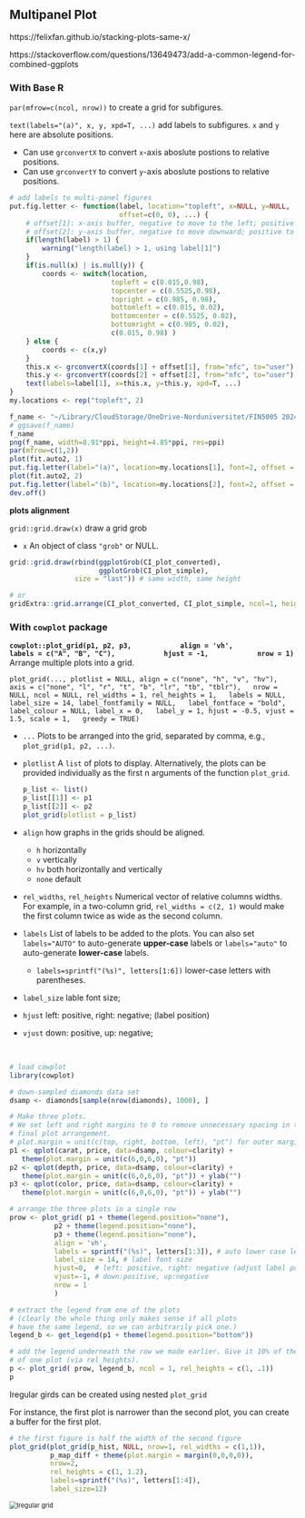 ## Multipanel Plot

https://felixfan.github.io/stacking-plots-same-x/

https://stackoverflow.com/questions/13649473/add-a-common-legend-for-combined-ggplots



### With Base R

`par(mfrow=c(ncol, nrow))`  to create a grid for subfigures.

`text(labels="(a)", x, y, xpd=T, ...)`  add labels to subfigures. `x` and `y` here are absolute positions. 

- Can use `grconvertX` to convert `x`-axis aboslute postions to relative positions.
- Can use `grconvertY` to convert `y`-axis aboslute postions to relative positions.

```r
# add labels to multi-panel figures
put.fig.letter <- function(label, location="topleft", x=NULL, y=NULL, 
                           offset=c(0, 0), ...) {
    # offset[1]: x-axis buffer, negative to move to the left; positive to move to the right
    # offset[2]: y-axis buffer, negative to move downward; positive to move upward
    if(length(label) > 1) {
        warning("length(label) > 1, using label[1]")
    }
    if(is.null(x) | is.null(y)) {
        coords <- switch(location,
                         topleft = c(0.015,0.98),
                         topcenter = c(0.5525,0.98),
                         topright = c(0.985, 0.98),
                         bottomleft = c(0.015, 0.02), 
                         bottomcenter = c(0.5525, 0.02), 
                         bottomright = c(0.985, 0.02),
                         c(0.015, 0.98) )
    } else {
        coords <- c(x,y)
    }
    this.x <- grconvertX(coords[1] + offset[1], from="nfc", to="user")
    this.y <- grconvertY(coords[2] + offset[2], from="nfc", to="user")
    text(labels=label[1], x=this.x, y=this.y, xpd=T, ...)
}
my.locations <- rep("topleft", 2)

f_name <- "~/Library/CloudStorage/OneDrive-Norduniversitet/FIN5005 2024Fall/OLS lab/images/diagnostic_plot3.png"
# ggsave(f_name)
f_name
png(f_name, width=8.91*ppi, height=4.85*ppi, res=ppi)
par(mfrow=c(1,2))
plot(fit.auto2, 1)
put.fig.letter(label="(a)", location=my.locations[1], font=2, offset = c(0.1, -0.1))
plot(fit.auto2, 2)
put.fig.letter(label="(b)", location=my.locations[2], font=2, offset = c(0.1, -0.1))
dev.off()
```





**plots alignment**

`grid::grid.draw(x)` 	draw a grid grob

-   `x` 	 An object of class `"grob"` or NULL.

```R
grid::grid.draw(rbind(ggplotGrob(CI_plot_converted), 
                      ggplotGrob(CI_plot_simple), 
                size = "last")) # same width, same height

# or
gridExtra::grid.arrange(CI_plot_converted, CI_plot_simple, ncol=1, heights = c(0.8, 1))
```



### With `cowplot` package

**`cowplot::plot_grid(p1, p2, p3,
           align = 'vh',
           labels = c("A", "B", "C"),
           hjust = -1,
           nrow = 1)`** Arrange multiple plots into a grid.



`plot_grid(..., plotlist = NULL, align = c("none", "h", "v", "hv"),
  axis = c("none", "l", "r", "t", "b", "lr", "tb", "tblr"),
  nrow = NULL, ncol = NULL, rel_widths = 1, rel_heights = 1,
  labels = NULL, label_size = 14, label_fontfamily = NULL,
  label_fontface = "bold", label_colour = NULL, label_x = 0,
  label_y = 1, hjust = -0.5, vjust = 1.5, scale = 1,
  greedy = TRUE)`

- `...` 	Plots to be arranged into the grid, separated by comma, e.g., `plot_grid(p1, p2, ...)`.

- `plotlist`   A `list` of plots to display. Alternatively, the plots can be provided individually as the first n arguments of the function `plot_grid`.

  ```r
  p_list <- list()
  p_list[[1]] <- p1
  p_list[[2]] <- p2
  plot_grid(plotlist = p_list)
  ```

- `align`     how graphs in the grids should be aligned.

  - `h`    horizontally
  - `v`    vertically 
  - `hv`   both horizontally and vertically 
  - `none` default

- `rel_widths`, `rel_heights`   Numerical vector of relative columns widths. For example, in a two-column grid, `rel_widths = c(2, 1)` would make the first column twice as wide as the second column.

- `labels`   List of labels to be added to the plots. You can also set `labels="AUTO"` to auto-generate **upper-case** labels or `labels="auto"` to auto-generate **lower-case** labels.

  - `labels=sprintf("(%s)", letters[1:6])`   lower-case letters with parentheses.

- <span style="color:#008B45'">`label_size`</span>     lable font size;

- <span style="color:#008B45'">`hjust`</span>     left: positive, right: negative; (label position)

- `vjust`     down: positive, up: negative;

  ​    

```R
# load cowplot
library(cowplot)

# down-sampled diamonds data set
dsamp <- diamonds[sample(nrow(diamonds), 1000), ]

# Make three plots.
# We set left and right margins to 0 to remove unnecessary spacing in the
# final plot arrangement.
# plot.margin = unit(c(top, right, bottom, left), "pt") for outer margins of plotting area
p1 <- qplot(carat, price, data=dsamp, colour=clarity) +
   theme(plot.margin = unit(c(6,0,6,0), "pt"))
p2 <- qplot(depth, price, data=dsamp, colour=clarity) +
   theme(plot.margin = unit(c(6,0,6,0), "pt")) + ylab("")
p3 <- qplot(color, price, data=dsamp, colour=clarity) +
   theme(plot.margin = unit(c(6,0,6,0), "pt")) + ylab("")

# arrange the three plots in a single row
prow <- plot_grid( p1 + theme(legend.position="none"),
           p2 + theme(legend.position="none"),
           p3 + theme(legend.position="none"),
           align = 'vh',
           labels = sprintf("(%s)", letters[1:3]), # auto lower case letter for labels
           label_size = 14, # label font size
           hjust=0,  # left: positive, right: negative (adjust label position)
           vjust=-1, # down:positive, up:negative
           nrow = 1
           )

# extract the legend from one of the plots
# (clearly the whole thing only makes sense if all plots
# have the same legend, so we can arbitrarily pick one.)
legend_b <- get_legend(p1 + theme(legend.position="bottom"))

# add the legend underneath the row we made earlier. Give it 10% of the height
# of one plot (via rel_heights).
p <- plot_grid( prow, legend_b, ncol = 1, rel_heights = c(1, .1))
p
```

Iregular girds can be created using nested `plot_grid`

For instance, the first plot is narrower than the second plot, you can create a buffer for the first plot.

```r
# the first figure is half the width of the second figure
plot_grid(plot_grid(p_hist, NULL, nrow=1, rel_widths = c(1,1)),
          p_map_diff + theme(plot.margin = margin(0,0,0,0)),
          nrow=2,
          rel_heights = c(1, 1.2),
          labels=sprintf("(%s)", letters[1:4]), 
          label_size=12)
```

<img src="https://drive.google.com/thumbnail?id=1VflWZmC0mH8bbZSMR8Yt18gAev1uGRFN&sz=w1000" alt="Iregular grid" style="display: block; margin-right: auto; margin-left: auto; zoom:80%;" />

